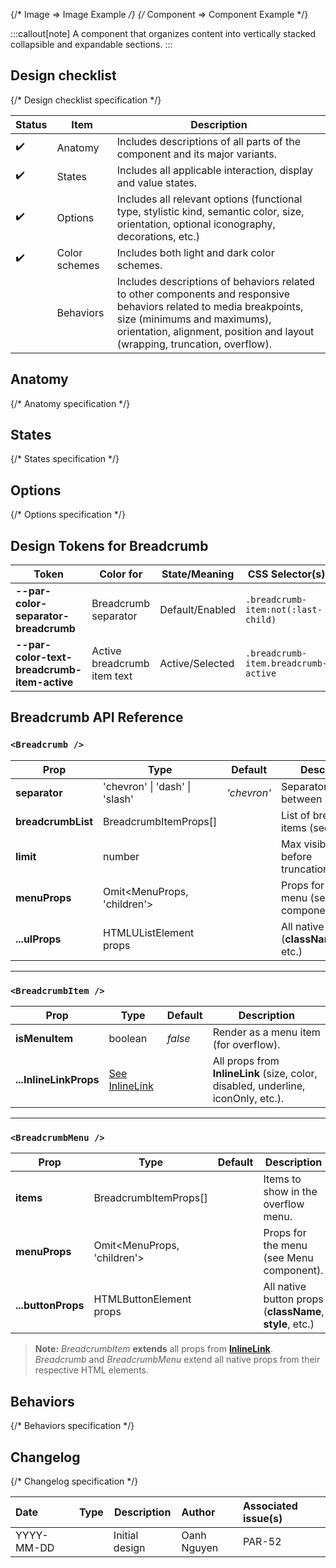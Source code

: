 
<TableOfContents />

{/* Image => Image Example */}
{/* Component => Component Example */}

:::callout[note]
A component that organizes content into vertically stacked collapsible and expandable sections.
:::

## Design checklist <span id="design-checklist"></span>

{/* Design checklist specification */}

| Status | Item          | Description                                                                                                                                                                                                                       |
| ------ | ------------- | --------------------------------------------------------------------------------------------------------------------------------------------------------------------------------------------------------------------------------- |
| ✔️     | Anatomy       | Includes descriptions of all parts of the component and its major variants.                                                                                                                                                       |
| ✔️     | States        | Includes all applicable interaction, display and value states.                                                                                                                                                                    |
| ✔️     | Options       | Includes all relevant options (functional type, stylistic kind, semantic color, size, orientation, optional iconography, decorations, etc.)                                                                                       |
| ✔️     | Color schemes | Includes both light and dark color schemes.                                                                                                                                                                                       |
|        | Behaviors     | Includes descriptions of behaviors related to other components and responsive behaviors related to media breakpoints, size (minimums and maximums), orientation, alignment, position and layout (wrapping, truncation, overflow). |

## Anatomy <span id="anatomy"></span>

{/* Anatomy specification */}

## States <span id="states"></span>

{/* States specification */}

## Options <span id="options"></span>

{/* Options specification */}

## Design Tokens for Breadcrumb

| **Token**                                   | **Color for**               | **State/Meaning** | **CSS Selector(s)**                  |
| ------------------------------------------- | --------------------------- | ----------------- | ------------------------------------ |
| **--par-color-separator-breadcrumb**        | Breadcrumb separator        | Default/Enabled   | `.breadcrumb-item:not(:last-child)`  |
| **--par-color-text-breadcrumb-item-active** | Active breadcrumb item text | Active/Selected   | `.breadcrumb-item.breadcrumb-active` |

## Breadcrumb API Reference

### `<Breadcrumb />`

| **Prop**           | **Type**                       | **Default** | **Description**                                      |
| ------------------ | ------------------------------ | ----------- | ---------------------------------------------------- |
| **separator**      | 'chevron' \| 'dash' \| 'slash' | _'chevron'_ | Separator style between items.                       |
| **breadcrumbList** | BreadcrumbItemProps[]          |             | List of breadcrumb items (see below).                |
| **limit**          | number                         |             | Max visible items before truncation/overflow.        |
| **menuProps**      | Omit\<MenuProps, 'children'>   |             | Props for overflow menu (see Menu component).        |
| **...ulProps**     | HTMLUListElement props         |             | All native ul props (**className**, **style**, etc.) |

---

### `<BreadcrumbItem />`

| **Prop**               | **Type**                                           | **Default** | **Description**                                                                   |
| ---------------------- | -------------------------------------------------- | ----------- | --------------------------------------------------------------------------------- |
| **isMenuItem**         | boolean                                            | _false_     | Render as a menu item (for overflow).                                             |
| **...InlineLinkProps** | [See InlineLink](../../inline-link/@spec/page.mdx) |             | All props from **InlineLink** (size, color, disabled, underline, iconOnly, etc.). |

---

### `<BreadcrumbMenu />`

| **Prop**           | **Type**                     | **Default** | **Description**                                          |
| ------------------ | ---------------------------- | ----------- | -------------------------------------------------------- |
| **items**          | BreadcrumbItemProps[]        |             | Items to show in the overflow menu.                      |
| **menuProps**      | Omit\<MenuProps, 'children'> |             | Props for the menu (see Menu component).                 |
| **...buttonProps** | HTMLButtonElement props      |             | All native button props (**className**, **style**, etc.) |

> **Note:** _BreadcrumbItem_ **extends** all props from [**InlineLink**](../../inline-link/@spec/page.mdx). _Breadcrumb_ and _BreadcrumbMenu_ extend all native props from their respective HTML elements.

## Behaviors <span id="behaviors"></span>

{/* Behaviors specification */}

## Changelog <span id="changelog"></span>

{/* Changelog specification */}

| Date       | Type                                                     | Description    | Author      | Associated issue(s) |
| :--------- | :------------------------------------------------------- | -------------- | :---------- | :------------------ |
| YYYY-MM-DD | <Badge size='sm' kind='glass' color='cyan' label="new"/> | Initial design | Oanh Nguyen | PAR-52              |
